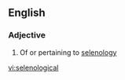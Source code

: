 ==English==

===Adjective===
{{en-adj|-}}

# Of or pertaining to [[selenology]]

[[vi:selenological]]